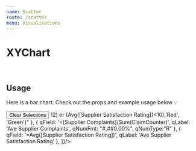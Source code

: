 ```yaml
---
name: Scatter
route: /scatter
menu: Visualisations
---
```


<h1 style={{ margin: '0px' }}>XYChart</h1>

<br />

## Usage

Here is a bar chart.
Check out the props and example usage below 💡


<Playground>
<Motor  
   config={{
   host: "juno-ui.eu.qlikcloud.com",
   secure: true,
   port: null,
   prefix: "",
    appId: '0c07cd52-e6a1-45ff-a605-fd37394f90bf',
   qcs: true,
   webIntId: "4Tx-ydWxSQEM_q1ajlYBVzGgVUVJUo-i",
  }}>  
  <Filter label='CanonicalDate' dimension={['CanonicalDate']} />
  <Filter label='Forcast Day' dimension={['Forcast Day']} />
    <Button type="clearSelections">Clear Selections</Button>
    <Scatter // width={750} height={400}  events={true}
    colorTheme="bio"
    // formatTooltipDate="%B %Y"
    // parseDateFormat="%d/%m/%Y"
    // showClosestItem={false}
    // useSingleColor
     showLabels={true}
     selectionMethod='click'
     showPoints={true}
       xAxisStyles={{stroke: "red"}}
             tooltipStyles= {{
          borderRadius: "10px",  background: "pink"}}
    // showPoints='star'
   // type="stackedarea"
   showCrossHair={false}
      cols={[
      { qField: 'Supplier Name', qLabel: 'Supplier Name',qCondChartColor:"=if(Avg(([Supplier Complaints])>12) or (Avg([Supplier Satisfaction Rating])<10),'Red', 'Green')" },
     { qField: '=[Supplier Complaints]/Sum(ClaimCounter)', qLabel: 'Ave Supplier Complaints',
            qNumFmt: "#,##0.00%",
        qNumType:"R"
       },
   { qField: '=Avg([Supplier Satisfaction Rating])', qLabel: 'Ave Supplier Satisfaction Rating' },
    ]}/>
  </Motor>
</Playground>
